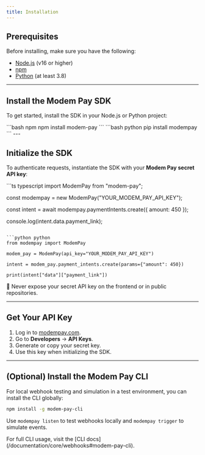 ```yaml
---
title: Installation
---
```


## Prerequisites

Before installing, make sure you have the following:

- [Node.js](https://nodejs.org/) (v16 or higher)
- [npm](https://www.npmjs.com/)
- [Python](https://www.python.org/) (at least 3.8)


---

## Install the Modem Pay SDK
To get started, install the SDK in your Node.js or Python project:

<CodeGroup>
```bash npm
npm install modem-pay
```
```bash python
pip install modempay
```
</CodeGroup>
---

## Initialize the SDK

To authenticate requests, instantiate the SDK with your **Modem Pay secret API key**:

<CodeGroup>
```ts typescript
import ModemPay from "modem-pay";

const modempay = new ModemPay("YOUR_MODEM_PAY_API_KEY");

const intent = await modempay.paymentIntents.create({ amount: 450 });

console.log(intent.data.payment_link);
```

```python python
from modempay import ModemPay

modem_pay = ModemPay(api_key="YOUR_MODEM_PAY_API_KEY")

intent = modem_pay.payment_intents.create(params={"amount": 450})

print(intent["data"]["payment_link"])
```
</CodeGroup>

<Warning>
🔐 Never expose your secret API key on the frontend or in public repositories.
</Warning>

---

## Get Your API Key

1. Log in to [modempay.com](https://merchant.modempay.com).
2. Go to **Developers** → **API Keys**.
3. Generate or copy your secret key.
4. Use this key when initializing the SDK.

---

## (Optional) Install the Modem Pay CLI

For local webhook testing and simulation in a test environment, you can install the CLI globally:

```bash bash
npm install -g modem-pay-cli
```

Use `modempay listen` to test webhooks locally and `modempay trigger` to simulate events.

<Tip>
For full CLI usage, visit the [CLI docs](/documentation/core/webhooks#modem-pay-cli).
</Tip>
